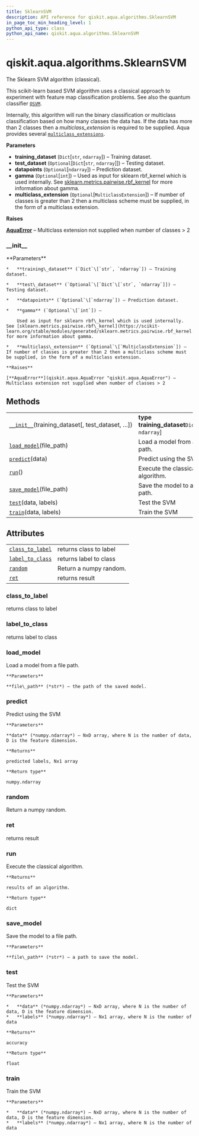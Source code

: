 ```yaml
---
title: SklearnSVM
description: API reference for qiskit.aqua.algorithms.SklearnSVM
in_page_toc_min_heading_level: 1
python_api_type: class
python_api_name: qiskit.aqua.algorithms.SklearnSVM
---
```


<span id="qiskit-aqua-algorithms-sklearnsvm" />

# qiskit.aqua.algorithms.SklearnSVM

<Class id="qiskit.aqua.algorithms.SklearnSVM" github="https://github.com/qiskit-community/qiskit-aqua/tree/stable/0.8/qiskit/aqua/algorithms/classifiers/sklearn_svm/sklearn_svm.py" signature="SklearnSVM(training_dataset, test_dataset=None, datapoints=None, gamma=None, multiclass_extension=None)">
  The Sklearn SVM algorithm (classical).

  This scikit-learn based SVM algorithm uses a classical approach to experiment with feature map classification problems. See also the quantum classifier [`QSVM`](qiskit.aqua.algorithms.QSVM "qiskit.aqua.algorithms.QSVM").

  Internally, this algorithm will run the binary classification or multiclass classification based on how many classes the data has. If the data has more than 2 classes then a *multiclass\_extension* is required to be supplied. Aqua provides several [`multiclass_extensions`](qiskit.aqua.components.multiclass_extensions#module-qiskit.aqua.components.multiclass_extensions "qiskit.aqua.components.multiclass_extensions").

  **Parameters**

  *   **training\_dataset** (`Dict`\[`str`, `ndarray`]) – Training dataset.
  *   **test\_dataset** (`Optional`\[`Dict`\[`str`, `ndarray`]]) – Testing dataset.
  *   **datapoints** (`Optional`\[`ndarray`]) – Prediction dataset.
  *   **gamma** (`Optional`\[`int`]) – Used as input for sklearn rbf\_kernel which is used internally. See [sklearn.metrics.pairwise.rbf\_kernel](https://scikit-learn.org/stable/modules/generated/sklearn.metrics.pairwise.rbf_kernel.html) for more information about gamma.
  *   **multiclass\_extension** (`Optional`\[`MulticlassExtension`]) – If number of classes is greater than 2 then a multiclass scheme must be supplied, in the form of a multiclass extension.

  **Raises**

  [**AquaError**](qiskit.aqua.AquaError "qiskit.aqua.AquaError") – Multiclass extension not supplied when number of classes > 2

  ### \_\_init\_\_

  <Function id="qiskit.aqua.algorithms.SklearnSVM.__init__" name="__init__" signature="__init__(training_dataset, test_dataset=None, datapoints=None, gamma=None, multiclass_extension=None)">
    **Parameters**

    *   **training\_dataset** (`Dict`\[`str`, `ndarray`]) – Training dataset.

    *   **test\_dataset** (`Optional`\[`Dict`\[`str`, `ndarray`]]) – Testing dataset.

    *   **datapoints** (`Optional`\[`ndarray`]) – Prediction dataset.

    *   **gamma** (`Optional`\[`int`]) –

        Used as input for sklearn rbf\_kernel which is used internally. See [sklearn.metrics.pairwise.rbf\_kernel](https://scikit-learn.org/stable/modules/generated/sklearn.metrics.pairwise.rbf_kernel.html) for more information about gamma.

    *   **multiclass\_extension** (`Optional`\[`MulticlassExtension`]) – If number of classes is greater than 2 then a multiclass scheme must be supplied, in the form of a multiclass extension.

    **Raises**

    [**AquaError**](qiskit.aqua.AquaError "qiskit.aqua.AquaError") – Multiclass extension not supplied when number of classes > 2
  </Function>

  ## Methods

  |                                                                                                                                                |                                                     |
  | ---------------------------------------------------------------------------------------------------------------------------------------------- | --------------------------------------------------- |
  | [`__init__`](#qiskit.aqua.algorithms.SklearnSVM.__init__ "qiskit.aqua.algorithms.SklearnSVM.__init__")(training\_dataset\[, test\_dataset, …]) | **type training\_dataset**`Dict`\[`str`, `ndarray`] |
  | [`load_model`](#qiskit.aqua.algorithms.SklearnSVM.load_model "qiskit.aqua.algorithms.SklearnSVM.load_model")(file\_path)                       | Load a model from a file path.                      |
  | [`predict`](#qiskit.aqua.algorithms.SklearnSVM.predict "qiskit.aqua.algorithms.SklearnSVM.predict")(data)                                      | Predict using the SVM                               |
  | [`run`](#qiskit.aqua.algorithms.SklearnSVM.run "qiskit.aqua.algorithms.SklearnSVM.run")()                                                      | Execute the classical algorithm.                    |
  | [`save_model`](#qiskit.aqua.algorithms.SklearnSVM.save_model "qiskit.aqua.algorithms.SklearnSVM.save_model")(file\_path)                       | Save the model to a file path.                      |
  | [`test`](#qiskit.aqua.algorithms.SklearnSVM.test "qiskit.aqua.algorithms.SklearnSVM.test")(data, labels)                                       | Test the SVM                                        |
  | [`train`](#qiskit.aqua.algorithms.SklearnSVM.train "qiskit.aqua.algorithms.SklearnSVM.train")(data, labels)                                    | Train the SVM                                       |

  ## Attributes

  |                                                                                                                          |                        |
  | ------------------------------------------------------------------------------------------------------------------------ | ---------------------- |
  | [`class_to_label`](#qiskit.aqua.algorithms.SklearnSVM.class_to_label "qiskit.aqua.algorithms.SklearnSVM.class_to_label") | returns class to label |
  | [`label_to_class`](#qiskit.aqua.algorithms.SklearnSVM.label_to_class "qiskit.aqua.algorithms.SklearnSVM.label_to_class") | returns label to class |
  | [`random`](#qiskit.aqua.algorithms.SklearnSVM.random "qiskit.aqua.algorithms.SklearnSVM.random")                         | Return a numpy random. |
  | [`ret`](#qiskit.aqua.algorithms.SklearnSVM.ret "qiskit.aqua.algorithms.SklearnSVM.ret")                                  | returns result         |

  ### class\_to\_label

  <Function id="qiskit.aqua.algorithms.SklearnSVM.class_to_label" name="class_to_label" signature="property class_to_label">
    returns class to label
  </Function>

  ### label\_to\_class

  <Function id="qiskit.aqua.algorithms.SklearnSVM.label_to_class" name="label_to_class" signature="property label_to_class">
    returns label to class
  </Function>

  ### load\_model

  <Function id="qiskit.aqua.algorithms.SklearnSVM.load_model" name="load_model" signature="load_model(file_path)">
    Load a model from a file path.

    **Parameters**

    **file\_path** (*str*) – the path of the saved model.
  </Function>

  ### predict

  <Function id="qiskit.aqua.algorithms.SklearnSVM.predict" name="predict" signature="predict(data)">
    Predict using the SVM

    **Parameters**

    **data** (*numpy.ndarray*) – NxD array, where N is the number of data, D is the feature dimension.

    **Returns**

    predicted labels, Nx1 array

    **Return type**

    numpy.ndarray
  </Function>

  ### random

  <Function id="qiskit.aqua.algorithms.SklearnSVM.random" name="random" signature="property random">
    Return a numpy random.
  </Function>

  ### ret

  <Function id="qiskit.aqua.algorithms.SklearnSVM.ret" name="ret" signature="property ret">
    returns result
  </Function>

  ### run

  <Function id="qiskit.aqua.algorithms.SklearnSVM.run" name="run" signature="run()">
    Execute the classical algorithm.

    **Returns**

    results of an algorithm.

    **Return type**

    dict
  </Function>

  ### save\_model

  <Function id="qiskit.aqua.algorithms.SklearnSVM.save_model" name="save_model" signature="save_model(file_path)">
    Save the model to a file path.

    **Parameters**

    **file\_path** (*str*) – a path to save the model.
  </Function>

  ### test

  <Function id="qiskit.aqua.algorithms.SklearnSVM.test" name="test" signature="test(data, labels)">
    Test the SVM

    **Parameters**

    *   **data** (*numpy.ndarray*) – NxD array, where N is the number of data, D is the feature dimension.
    *   **labels** (*numpy.ndarray*) – Nx1 array, where N is the number of data

    **Returns**

    accuracy

    **Return type**

    float
  </Function>

  ### train

  <Function id="qiskit.aqua.algorithms.SklearnSVM.train" name="train" signature="train(data, labels)">
    Train the SVM

    **Parameters**

    *   **data** (*numpy.ndarray*) – NxD array, where N is the number of data, D is the feature dimension.
    *   **labels** (*numpy.ndarray*) – Nx1 array, where N is the number of data
  </Function>
</Class>

